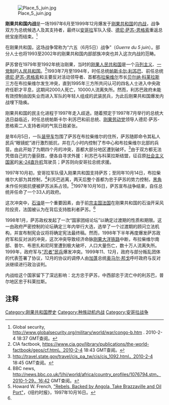 {{NoteTA
|1=zh-hant:恩格索;zh-hans:恩格索;zh-tw:恩圭索
}}
{{Warbox|
battle_name=
|campaign=
|colour_scheme=background:#EEE8CD
|image=
|caption=
|conflict=刚果（布）内战
|date= 1997年6月-1999年12月
|place={{COG}}
|result=政府军胜利，[[德尼·萨苏-恩格索|德尼·萨苏-恩格索]]恢复权力
|combatant1={{flagicon|Congo}} [[刚果共和国武装部队|刚果共和国武装部队]]<br />Cocoye民兵<br>[[忍者_(民兵)|“忍者”民兵]]<br>恩西路路（Nsiloulou）民兵
| combatant1a = {{collapsible list
| bullets = no
| title = 支持:
| {{flagicon image|Flag of UNITA.svg|size=22px}} [[爭取安哥拉徹底獨立全國聯盟|爭取安哥拉徹底獨立全國聯盟]] (據稱)<ref name=Rups/>
| {{flagicon image|Flag of Cabinda (FLEC propose).svg|size=22px}} [[卡宾达共和国|卡宾达飞地解放阵线]]<ref>{{cite book |last1=Martin|first1=Joseph |date=2019 |editor-last=de Vries |editor-first=Lotje |title=Secessionism in African Politics |publisher=Palgrave Macmillan |pages=221 |chapter=The Front(s) for the Liberation of Cabinda in Angola: A Phantom Insurgency |chapter-url=https://link.springer.com/chapter/10.1007/978-3-319-90206-7_8 |isbn= 978-3-319-90206-7 |quote=On the other side of the Congo River, the end of the civil war and the repossession of power by Sassou-Nguesso forced the FDC to dismantle its bases in Congo-Brazzaville, which meant losing the support of the Pan-African Union for Social Democracy (UPADS)’s militias of Pascal Lissouba. The FLEC-R, who had previously engaged with UNITA alongside the UPADS troops, was also summoned to leave the country.}}</ref>
| [[蒙博託|蒙博託]]的忠實擁護者<ref>{{cite book|title=Political Handbook of Africa|publisher=CQ Press|page=259|year=2006|quote=Lissouba's own fighters also were reported to include former Mobutu forces}}</ref>
| [[南非|南非]]和[[烏克蘭|烏克蘭]][[僱傭兵|僱傭兵]]<ref>{{cite journal |last1=Clark |first1=John |date=1998 |title=Foreign Intervention in the Civil War of the Congo Republic |journal=Issue: A Journal of Opinion |volume=26 |issue=1 |pages=31-36 |quote=Ukrainian and South African mercenaries flowed into the void to fight on behalf of Lissouba, the FAR and DSP fought for Sassou, and arms dealers around the world eagerly armed all sides.}}</ref>
}}
|combatant2={{flagicon|Congo}} [[刚果共和国武装部队|刚果共和国武装部队]]<br />“眼镜蛇”民兵<br>{{flag|卢旺达|1962}}[[胡图族|胡图族]]民兵<br>{{flag|安哥拉}}[[安哥拉人民解放军|安哥拉人民解放军]]<br />{{flag|Chad}}
| combatant2a = {{collapsible list
| bullets = no
| title = 支持:
| {{flag|France|size=22px}}<ref name=Uan/>
| {{flag|Cuba|size=22px}} (據稱)<ref name=Rups/>
| {{flag|Gabon|size=22px}}<ref name="support">{{cite book|first=Alethia|last=Cook|title=Conflict Dynamics|year=2017|page=61|publisher=University of Georgia Press|quote=Angola came to his aid with 2,500 troops in August 1997. Sassou also received help from Chad, Gabon, France, and Elf-Congo ... as well as South African and Serbian mercenaries, the former Rwandan government forces, Rwandan Interahamwe militia and elements of Mobutu's Zairian army}}</ref>
| {{flagicon|Rwanda|1962}} 前-[[盧安達武裝部隊|盧安達武裝部隊]]人員<ref name="support"/>
| {{flagicon image|Flag of the Rwandan Democratic Movement.svg}} [[胡圖族團結民兵|胡圖族團結民兵]]<ref name="support"/>
| [[南非|南非]]和[[塞爾維亞|塞爾維亞]][[僱傭兵|僱傭兵]]<ref name="support"/>
| [[蒙博託|蒙博託]]的忠實擁護者 (據稱)<ref name=MuR/><ref name="support"/>
}}
|commander1=[[帕斯卡尔·利苏巴|帕斯卡尔·利苏巴]]<br>[[贝尔纳·科莱拉斯|贝尔纳·科莱拉斯]]
|commander2=[[德尼·萨苏-恩格索|德尼·萨苏-恩格索]]
|strength1=
|strength2=
|casualties1=
|casualties2=
|casualties3=1997—1999年间至少13930人死于战争<ref>Uppsala Conflict Data Program, http://www.pcr.uu.se/gpdatabase/gpcountry.php?id=37&regionSelect=2-Southern_Africa#{{dead link|date=2018年5月 |bot=InternetArchiveBot |fix-attempted=yes }} ，2010-7-19 19:08 CET查阅。</ref>
|}}
{{Campaignbox 剛果共和國內戰}}

[[File:Place_5_juin.jpg|thumb]]

'''刚果共和国内战'''是一场1997年6月至1999年12月爆发于[[刚果共和国|刚果共和国]]的[[内战|内战]]，战争双方为总统候选人及其支持者，最终以[[安哥拉|安哥拉]]军队入侵、[[德尼·萨苏-恩格索|德尼·萨苏-恩格索]]重返总统宝座而结束。<ref>Global security, http://www.globalsecurity.org/military/world/war/congo-b.htm {{Wayback|url=http://www.globalsecurity.org/military/world/war/congo-b.htm |date=20190609000207 }}. 2010-2-4 18:37 GMT查阅。</ref>

在刚果共和国，这场战争常称为“六五（6月5日）战争”（''Guerre du 5 juin''）。部分人士也将1993至2002年的刚果共和国内部部族冲突也并入这次内战的范畴。

萨苏曾在1979年至1992年统治刚果，当时的[[刚果人民共和国|刚果人民共和国]]是一个[[马列主义|马列主义]]、[[一党制|一党制]]的[[人民共和国|人民共和国]]。<ref>CIA factbook, https://www.cia.gov/library/publications/the-world-factbook/geos/cf.html。2010-2-4 {{Wayback|url=https://www.cia.gov/library/publications/the-world-factbook/geos/cf.html |date=20160507040659 }} 18:43 GMT查阅。</ref>1993年7月至1994年，时任总统[[帕斯卡尔·利苏巴|帕斯卡尔·利苏巴]]、前任总统[[德尼·萨苏-恩格索|德尼·萨苏-恩格索]]和主要反对活动领导者、首都[[布拉柴维尔|布拉柴维尔]]市长[[贝尔纳·科莱拉斯|贝尔纳·科莱拉斯]]三方在布拉柴维尔发生冲突，直到1995年三方所共问认可的四名人士进入中央政府任职才平息，这期间2000人死亡，10000人流离失所。然而，利苏巴政府未能有效控制由因失业而进入军队的年轻人组成的武装民兵，为此后刚果共和国爆发内战埋下隐痪。

刚果共和国的民主化进程于1997年走入歧途。随着预定于1997年7月举行的总统大选日益临近，时任总统帕斯卡尔·利苏巴和前总统、[[刚果劳动党|刚果劳动党]]领导人德尼·萨苏-恩格索二人支持者间的气氛日趋紧张。

是年6月5日，一队[[装甲车|装甲车]]包围了萨苏在布拉柴维尔的住所，萨苏随即命令其私人民兵“眼镜蛇”进行激烈抵抗，并在几小时内控制了市中心和布拉柴维尔北部的兵营。由此开始了为期四个月的冲突，首都大部分地区遭到破坏。<ref>http://travel.state.gov/travel/cis_pa_tw/cis/cis_1092.html，2010-2-4{{Dead link|date=2018年7月 |bot=InternetArchiveBot |fix-attempted=no }} 18:45 GMT查阅。</ref>由于双方都无法凭借自己的力量获胜，便各自寻求外援：利苏巴与科莱拉斯结盟，征召原[[社会主义国家|社会主义国家]]的[[Mi-24雌鹿直升机|米-24直升机]]驾驶员；萨苏则向安哥拉总统求援。

1997年10月初，安哥拉军队侵入刚果共和国支持萨苏；至同年10月14日，布拉柴维尔大部为其控制，<ref>BBC news, http://news.bbc.co.uk/1/hi/world/africa/country_profiles/1076794.stm，2010-1-29，16:42{{Dead link}} GMT查阅。</ref>利苏巴逃离，两天后整个首都为忠于萨苏的势力控制，[[黑角|黑角]]未作任何抵抗便被萨苏派系占领。<ref name=Take>Howard W. French, [http://query.nytimes.com/gst/fullpage.html?res=9E05E2DA153FF935A25753C1A961958260 "Rebels, Backed by Angola, Take Brazzaville and Oil Port"]，《纽约时报》，1997年10月16日。</ref>1997年10月16日，萨苏宣布战争结束，自任总统并任命了一个33人的政府。

这次冲突中，[[石油|石油]]是一个重要因素，由于前[[宗主国|宗主国]][[法国|法国]]在刚果共和国的石油开采风险投资，法国被认为在背后支持胜利者萨苏。<ref name=Take/>

1998年1月，萨苏政权发起了一次“国家团结论坛”以确定过渡期的性质和期限。这一由政府严密控制的论坛确定三年内举行大选，选举了一个过渡期的顾问立法机构，并宣布制宪会议将将确定宪法最终稿。然而，1998年下半年再度爆发萨苏政府军和反对派的冲突，这次冲突导致经济命脉[[刚果大洋铁路|刚果大洋铁路]]中断，布拉柴维尔南部、普尔、布恩扎和尼阿里遭到极大破坏，人口大量伤亡，数十万人流离失所。1999年，政府军与[[忍者_(民兵)|“忍者”民兵]]爆发冲突。1999年11、12月，政府与部分叛乱团体的代表签署了协议，12月的协议的调停人由[[加蓬|加蓬]]总统[[奥马尔·邦戈|奥马尔·邦戈]]呼吁政府与反对派继续进行政治谈判。

内战给这个国家留下了深远影响：北方忠于萨苏，中西部忠于流亡中的利苏巴，普尔地区忠于科莱拉斯。

==注释==
{{reflist}}

{{DEFAULTSORT:刚果共和国内战}}
[[Category:刚果共和国歷史|Category:刚果共和国歷史]]
[[Category:种族动机内战|Category:种族动机内战]]
[[Category:安哥拉战争|Category:安哥拉战争]]